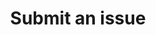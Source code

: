 ---
title: Submit an issue
url: https://nla.zapier.app/_z/embed/page/clh5sdteo0001ml0pdz8a2aqr?&
---